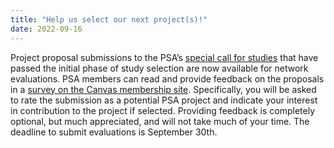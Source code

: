 ```yaml
---
title: "Help us select our next project(s)!"
date: 2022-09-16
---
```


<!-- wp:paragraph -->
<p>Project proposal submissions to the PSA’s <a href="https://psysciacc.org/2022/07/28/special-call-for-studies-studying-generalizability-with-global-samples-deadline-extended/">special call for studies</a> that have passed the initial phase of study selection are now available for network evaluations. PSA members can read and provide feedback on the proposals in a <a href="https://canvas.psysciacc.org/courses/1/quizzes/89">survey on the Canvas membership site</a>. Specifically, you will be asked to rate the submission as a potential PSA project and indicate your interest in contribution to the project if selected. Providing feedback is completely optional, but much appreciated, and will not take much of your time. The deadline to submit evaluations is September 30th. </p>
<!-- /wp:paragraph -->

<!-- wp:paragraph -->
<p></p>
<!-- /wp:paragraph -->
